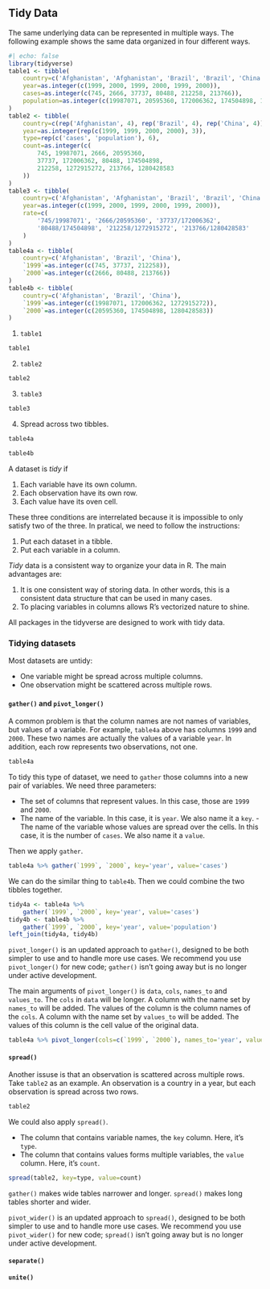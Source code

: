 ## Tidy Data 

The same underlying data can be represented in multiple ways. The following example shows the same data organized in four different ways.


::: {#exm-tidydatasets}

```r
#| echo: false
library(tidyverse)
table1 <- tibble(
    country=c('Afghanistan', 'Afghanistan', 'Brazil', 'Brazil', 'China', 'China'),
    year=as.integer(c(1999, 2000, 1999, 2000, 1999, 2000)),
    cases=as.integer(c(745, 2666, 37737, 80488, 212258, 213766)),
    population=as.integer(c(19987071, 20595360, 172006362, 174504898, 1272915272, 1280428583))
)
table2 <- tibble(
    country=c(rep('Afghanistan', 4), rep('Brazil', 4), rep('China', 4)),
    year=as.integer(rep(c(1999, 1999, 2000, 2000), 3)),
    type=rep(c('cases', 'population'), 6),
    count=as.integer(c(
        745, 19987071, 2666, 20595360,
        37737, 172006362, 80488, 174504898,
        212258, 1272915272, 213766, 1280428583
    ))
)
table3 <- tibble(
    country=c('Afghanistan', 'Afghanistan', 'Brazil', 'Brazil', 'China', 'China'),
    year=as.integer(c(1999, 2000, 1999, 2000, 1999, 2000)),
    rate=c(
        '745/19987071', '2666/20595360', '37737/172006362',
        '80488/174504898', '212258/1272915272', '213766/1280428583'
    )
)
table4a <- tibble(
    country=c('Afghanistan', 'Brazil', 'China'),
    `1999`=as.integer(c(745, 37737, 212258)),
    `2000`=as.integer(c(2666, 80488, 213766))
)
table4b <- tibble(
    country=c('Afghanistan', 'Brazil', 'China'),
    `1999`=as.integer(c(19987071, 172006362, 1272915272)),
    `2000`=as.integer(c(20595360, 174504898, 1280428583))
)
```


1. `table1`


```r
table1
```

2. `table2`

```r
table2
```

3. `table3`

```r
table3
```


4. Spread across two tibbles.

```r
table4a

table4b
```

:::


::: {#def-}
A dataset is *tidy* if

1. Each variable have its own column.
2. Each observation have its own row.
3. Each value have its oven cell.
:::
These three conditions are interrelated because it is impossible to only satisfy two of the three. In pratical, we need to follow the instructions:

1. Put each dataset in a tibble.
2. Put each variable in a column.

*Tidy* data is a consistent way to organize your data in R. The main advantages are:

1. It is one consistent way of storing data. In other words, this is a consistent data structure that can be used in many cases.
2. To placing variables in columns allows R's vectorized nature to shine.

All packages in the tidyverse are designed to work with tidy data. 

### Tidying datasets
Most datasets are untidy:

- One variable might be spread across multiple columns.
- One observation might be scattered across multiple rows.

#### `gather()` and `pivot_longer()`
A common problem is that the column names are not names of variables, but values of a variable. For example, `table4a` above has columns `1999` and `2000`. These two names are actually the values of a variable `year`. In addition, each row represents two observations, not one.

```r
table4a
```
To tidy this type of dataset, we need to `gather` those columns into a new pair of variables. We need three parameters:

- The set of columns that represent values. In this case, those are `1999` and `2000`.
- The name of the variable. In this case, it is `year`. We also name it a `key`.
-The name of the variable whose values are spread over the cells. In this case, it is the number of `cases`. We also name it a `value`.

Then we apply `gather`.

```r
table4a %>% gather(`1999`, `2000`, key='year', value='cases')
```

We can do the similar thing to `table4b`. Then we could combine the two tibbles together.

```r
tidy4a <- table4a %>% 
    gather(`1999`, `2000`, key='year', value='cases')
tidy4b <- table4b %>% 
    gather(`1999`, `2000`, key='year', value='population')
left_join(tidy4a, tidy4b)
```

`pivot_longer()` is an updated approach to `gather()`, designed to be both simpler to use and to handle more use cases. We recommend you use `pivot_longer()` for new code; `gather()` isn't going away but is no longer under active development.

The main arguments of `pivot_longer()` is `data`, `cols`, `names_to` and `values_to`. The `cols` in `data` will be longer. A column with the name set by `names_to` will be added. The values of the column is the column names of the `cols`. A column with the name set by `values_to` will be added. The values of this column is the cell value of the original data.


```r
table4a %>% pivot_longer(cols=c(`1999`, `2000`), names_to='year', values_to='cases')
```



#### `spread()`
Another issuse is that an observation is scattered across multiple rows. Take `table2` as an example. 
An observation is a country in a year, but each observation is spread across two rows.

```r
table2
```
We could also apply `spread()`. 

- The column that contains variable names, the `key` column. Here, it’s `type`.
- The column that contains values forms multiple variables, the `value` column. Here, it’s `count`.


```r
spread(table2, key=type, value=count)
```


::: {.callout-note}
`gather()` makes wide tables narrower and longer. `spread()` makes long tables shorter and wider.
:::

`pivot_wider()` is an updated approach to `spread()`, designed to be both simpler to use and to handle more use cases. We recommend you use `pivot_wider()` for new code; `spread()` isn't going away but is no longer under active development.


#### `separate()`

#### `unite()`